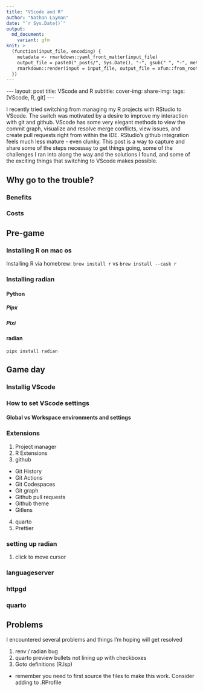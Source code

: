 ```yaml
---
title: "VScode and R"
author: "Nathan Layman"
date: "`r Sys.Date()`"
output:
  md_document:
    variant: gfm
knit: >
  (function(input_file, encoding) {
    metadata <- rmarkdown::yaml_front_matter(input_file)
    output_file = paste0("_posts/", Sys.Date(), "-", gsub(" ", "-", metadata$title), ".md")
    rmarkdown::render(input = input_file, output_file = xfun::from_root(output_file))
  })
---
```


```{=html}
---
layout: post
title: VScode and R
subtitle:
cover-img: 
share-img: 
tags: [VScode, R, git]
---
```

I recently tried switching from managing my R projects with RStudio to VScode. The switch was motivated by a desire to improve my interaction with git and github. VScode has some very elegant methods to view the commit graph, visualize and resolve merge conflicts, view issues, and create pull requests right from within the IDE. RStudio's github integration feels much less mature - even clunky. This post is a way to capture and share some of the steps necessay to get things going, some of the challenges I ran into along the way and the solutions I found, and some of the exciting things that switching to VScode makes possible.

## Why go to the trouble?

### Benefits

### Costs

## Pre-game

### Installing R on mac os

Installing R via homebrew:
`brew install r`
vs
`brew install --cask r`

### Installing radian

#### Python

##### Pipx

##### Pixi

#### radian
`pipx install radian`

## Game day

### Installig VScode

### How to set VScode settings

#### Global vs Workspace environments and settings

### Extensions

1. Project manager
2. R Extensions
3. github
  - Git History
  - Git Actions
  - Git Codespaces
  - Git graph
  - Github pull requests
  - Github theme
  - Gitlens
4. quarto
5. Prettier


### setting up radian
1. click to move cursor

### languageserver

### httpgd

### quarto

## Problems

I encountered several problems and things I'm hoping will get resolved

1. renv / radian bug
2. quarto preview bullets not lining up with checkboxes
3. Goto definitions (R.lsp)
  - remember you need to first source the files to make this work. Consider adding to .RProfile



